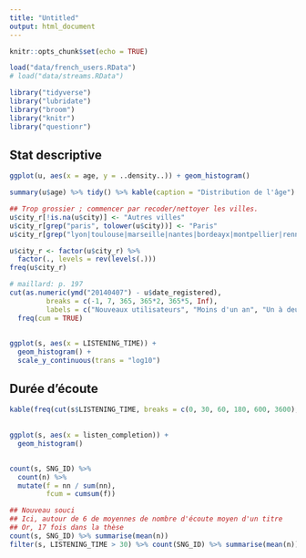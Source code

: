 ```yaml
---
title: "Untitled"
output: html_document
---
```


```r
knitr::opts_chunk$set(echo = TRUE)
```

```r
load("data/french_users.RData")
# load("data/streams.RData")
```


```r
library("tidyverse")
library("lubridate")
library("broom")
library("knitr")
library("questionr")
```

## Stat descriptive

```r
ggplot(u, aes(x = age, y = ..density..)) + geom_histogram()
```

```r
summary(u$age) %>% tidy() %>% kable(caption = "Distribution de l'âge")
```

```r
## Trop grossier ; commencer par recoder/nettoyer les villes.
u$city_r[!is.na(u$city)] <- "Autres villes"
u$city_r[grep("paris", tolower(u$city))] <- "Paris"
u$city_r[grep("lyon|toulouse|marseille|nantes|bordeayx|montpellier|rennes|lille", tolower(u$city))] <- "10 plus grandes villes hors Paris"

u$city_r <- factor(u$city_r) %>% 
  factor(., levels = rev(levels(.)))
freq(u$city_r)
```



```r
# maillard: p. 197
cut(as.numeric(ymd("20140407") - u$date_registered), 
         breaks = c(-1, 7, 365, 365*2, 365*5, Inf),
         labels = c("Nouveaux utilisateurs", "Moins d'un an", "Un à deux ans", "Deux à cinq ans", "Plus de cinq ans")) %>% 
  freq(cum = TRUE)

```

## 

```r
ggplot(s, aes(x = LISTENING_TIME)) + 
  geom_histogram() +
  scale_y_continuous(trans = "log10")
```

## Durée d'écoute

```r
kable(freq(cut(s$LISTENING_TIME, breaks = c(0, 30, 60, 180, 600, 3600), include.lowest = TRUE)))
```

##
```r
ggplot(s, aes(x = listen_completion)) + 
  geom_histogram()
```

## 

```r
count(s, SNG_ID) %>% 
  count(n) %>% 
  mutate(f = nn / sum(nn),
         fcum = cumsum(f))

## Nouveau souci
## Ici, autour de 6 de moyennes de nombre d'écoute moyen d'un titre
## Or, 17 fois dans la thèse
count(s, SNG_ID) %>% summarise(mean(n))
filter(s, LISTENING_TIME > 30) %>% count(SNG_ID) %>% summarise(mean(n))
  
```

